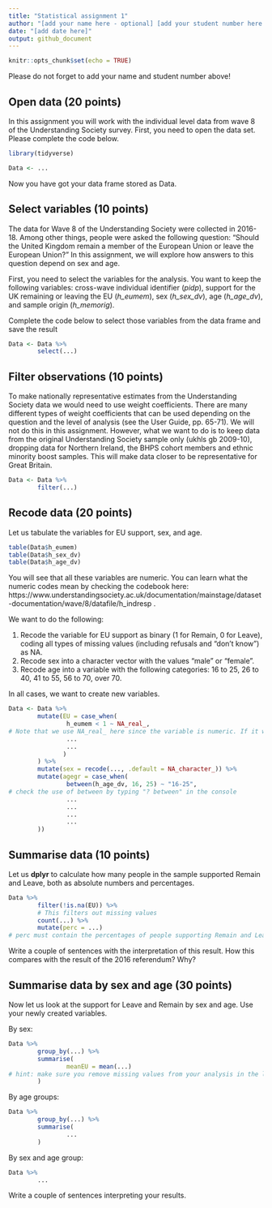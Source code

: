 ```yaml
---
title: "Statistical assignment 1"
author: "[add your name here - optional] [add your student number here - mandatory]"
date: "[add date here]"
output: github_document
---
```


```r
knitr::opts_chunk$set(echo = TRUE)
```

Please do not forget to add your name and student number above!

## Open data (20 points)

In this assignment you will work with the individual level data from wave 8 of the Understanding Society survey. First, you need to open the data set. Please complete the code below.

```r
library(tidyverse)

Data <- ...

```

Now you have got your data frame stored as Data. 

## Select variables (10 points)

The data for Wave 8 of the Understanding Society were collected in 2016-18. Among other things, people were asked the following question: "Should the United Kingdom remain a member of the European Union or leave the European Union?" In this assignment, we will explore how answers to this question depend on sex and age.

First, you need to select the variables for the analysis. You want to keep the following variables: cross-wave individual identifier (*pidp*), support for the UK remaining or leaving the EU (*h_eumem*), sex (*h_sex_dv*), age (*h_age_dv*), and sample origin (*h_memorig*).

Complete the code below to select those variables from the data frame and save the result

```r
Data <- Data %>%
        select(...)

```

## Filter observations (10 points)

To make nationally representative estimates from the Understanding Society data we would need to use weight coefficients. There are many different types of weight coefficients that can be used depending on the question and the level of analysis (see the User Guide, pp. 65-71). We will not do this in this assignment. However, what we want to do is to keep data from the original Understanding Society sample only (ukhls gb 2009-10), dropping  data for Northern Ireland, the BHPS cohort members and ethnic minority boost samples. This will make data closer to be representative for Great Britain.

```r
Data <- Data %>%
        filter(...)
```

## Recode data (20 points)

Let us tabulate the variables for EU support, sex, and age.

```r
table(Data$h_eumem)
table(Data$h_sex_dv)
table(Data$h_age_dv)
```

You will see that all these variables are numeric. You can learn what the numeric codes mean by checking the codebook here: https://www.understandingsociety.ac.uk/documentation/mainstage/dataset-documentation/wave/8/datafile/h_indresp .

We want to do the following:

1) Recode the variable for EU support as binary (1 for Remain, 0 for Leave), coding all types of missing values (including refusals and "don't know") as NA.
2) Recode sex into a character vector with the values "male" or "female".
3) Recode age into a variable with the following categories: 16 to 25, 26 to 40, 41 to 55, 56 to 70, over 70.

In all cases, we want to create new variables.

```r

Data <- Data %>%
        mutate(EU = case_when(
                h_eumem < 1 ~ NA_real_,
# Note that we use NA_real_ here since the variable is numeric. If it was a character vector, it would have been NA_character_
                ...
                ...
               )
        ) %>%
        mutate(sex = recode(..., .default = NA_character_)) %>%
        mutate(agegr = case_when(
                between(h_age_dv, 16, 25) ~ "16-25",
# check the use of between by typing "? between" in the console
                ...
                ...
                ...
                ...
        ))

```

## Summarise data (10 points)

Let us **dplyr** to calculate how many people in the sample supported Remain and Leave, both as absolute numbers and percentages.

```r
Data %>%
        filter(!is.na(EU)) %>%
        # This filters out missing values
        count(...) %>%
        mutate(perc = ...)
# perc must contain the percentages of people supporting Remain and Leave         

```

Write a couple of sentences with the interpretation of this result. How this compares with the result of the 2016 referendum? Why?

## Summarise data by sex and age (30 points)

Now let us look at the support for Leave and Remain by sex and age. Use your newly created variables.

By sex:

```r
Data %>%
        group_by(...) %>%
        summarise(
                meanEU = mean(...)
# hint: make sure you remove missing values from your analysis in the line above.
        )

```

By age groups:

```r
Data %>%
        group_by(...) %>%
        summarise(
                ...
        )

```

By sex and age group:

```r
Data %>%
        ...

```

Write a couple of sentences interpreting your results.